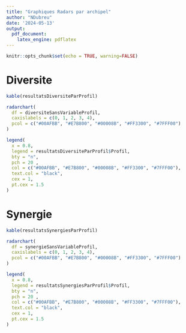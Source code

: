 ```yaml
---
title: "Graphiques Radars par archipel"
author: "NDubreu"
date: '2024-05-13'
output: 
  pdf_document:
    latex_engine: pdflatex
---
```


```r
knitr::opts_chunk$set(echo = TRUE, warning=FALSE)

```

# Diversite

```r
kable(resultatsDiversiteParProfil) 
```
        
```r
radarchart(
  df = diversiteSansVariableProfil,
  caxislabels = c(0, 1, 2, 3, 4),
  pcol = c("#00AFBB", "#E7B800", "#00008B", "#FF3300", "#7FFF00")
)

legend(
  x = 0.8,  
  legend = resultatsDiversiteParProfil$Profil, 
  bty = "n", 
  pch = 20 , 
  col = c("#00AFBB", "#E7B800", "#00008B", "#FF3300", "#7FFF00"),
  text.col = "black", 
  cex = 1, 
  pt.cex = 1.5
)
```


# Synergie

```r
kable(resultatsSynergiesParProfil)
```

```r
radarchart(
  df = synergieSansVariableProfil,
  caxislabels = c(0, 1, 2, 3, 4),
  pcol = c("#00AFBB", "#E7B800", "#00008B", "#FF3300", "#7FFF00")
)

legend(
  x = 0.8,  
  legend = resultatsSynergiesParProfil$Profil, 
  bty = "n", 
  pch = 20 , 
  col = c("#00AFBB", "#E7B800", "#00008B", "#FF3300", "#7FFF00"),
  text.col = "black", 
  cex = 1, 
  pt.cex = 1.5
)
```